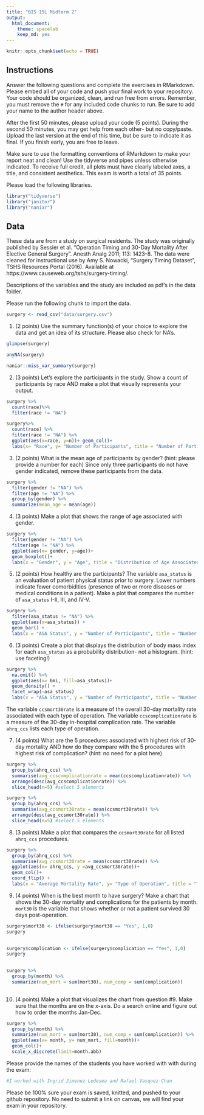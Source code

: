 ```yaml
---
title: "BIS 15L Midterm 2"
output:
  html_document: 
    theme: spacelab
    keep_md: yes
---
```


```r
knitr::opts_chunk$set(echo = TRUE)
```

## Instructions
Answer the following questions and complete the exercises in RMarkdown. Please embed all of your code and push your final work to your repository. Your code should be organized, clean, and run free from errors. Remember, you must remove the `#` for any included code chunks to run. Be sure to add your name to the author header above.  

After the first 50 minutes, please upload your code (5 points). During the second 50 minutes, you may get help from each other- but no copy/paste. Upload the last version at the end of this time, but be sure to indicate it as final. If you finish early, you are free to leave.

Make sure to use the formatting conventions of RMarkdown to make your report neat and clean! Use the tidyverse and pipes unless otherwise indicated. To receive full credit, all plots must have clearly labeled axes, a title, and consistent aesthetics. This exam is worth a total of 35 points. 

Please load the following libraries.
```r
library("tidyverse")
library("janitor")
library("naniar")
```

## Data
These data are from a study on surgical residents. The study was originally published by Sessier et al. “Operation Timing and 30-Day Mortality After Elective General Surgery”. Anesth Analg 2011; 113: 1423-8. The data were cleaned for instructional use by Amy S. Nowacki, “Surgery Timing Dataset”, TSHS Resources Portal (2016). Available at https://www.causeweb.org/tshs/surgery-timing/.

Descriptions of the variables and the study are included as pdf's in the data folder.  

Please run the following chunk to import the data.
```r
surgery <- read_csv("data/surgery.csv")
```

1. (2 points) Use the summary function(s) of your choice to explore the data and get an idea of its structure. Please also check for NA's.

```r
glimpse(surgery)
```

```r
anyNA(surgery)
```

```r
naniar::miss_var_summary(surgery)
```


2. (3 points) Let's explore the participants in the study. Show a count of participants by race AND make a plot that visually represents your output.

```r
surgery %>%
  count(race)%>%
  filter(race != "NA")
``` 

```r
surgery%>%
  count(race) %>%
  filter(race != "NA") %>% 
  ggplot(aes(x=race, y=n))+ geom_col()+
  labs(x= "Race", y= "Number of Participants", title = "Number of Particpants by Race")
```


3. (2 points) What is the mean age of participants by gender? (hint: please provide a number for each) Since only three participants do not have gender indicated, remove these participants from the data.

```r
surgery %>%
  filter(gender != "NA") %>%
  filter(age != "NA") %>% 
  group_by(gender) %>% 
  summarize(mean_age = mean(age))
```


4. (3 points) Make a plot that shows the range of age associated with gender.

```r
surgery %>%
  filter(gender != "NA") %>%
  filter(age != "NA") %>% 
  ggplot(aes(x= gender, y=age))+
  geom_boxplot()+
  labs(x = "Gender", y = "Age", title = "Distribution of Age Associated with Gender")
```


5. (2 points) How healthy are the participants? The variable `asa_status` is an evaluation of patient physical status prior to surgery. Lower numbers indicate fewer comorbidities (presence of two or more diseases or medical conditions in a patient). Make a plot that compares the number of `asa_status` I-II, III, and IV-V.

```r
surgery %>%
  filter(asa_status != "NA") %>% 
  ggplot(aes(x=asa_status)) + 
  geom_bar() +
  labs(x = "ASA Status", y = "Number of Participants", title = "Number of ASA Status")
```


6. (3 points) Create a plot that displays the distribution of body mass index for each `asa_status` as a probability distribution- not a histogram. (hint: use faceting!)

```r
surgery %>%
  na.omit() %>% 
  ggplot(aes(x= bmi, fill=asa_status))+
  geom_density() +
  facet_wrap(~asa_status)
  labs(x = "ASA Status", y = "Number of Participants", title = "Number of ASA Status")
```


The variable `ccsmort30rate` is a measure of the overall 30-day mortality rate associated with each type of operation. The variable `ccscomplicationrate` is a measure of the 30-day in-hospital complication rate. The variable `ahrq_ccs` lists each type of operation.  

7. (4 points) What are the 5 procedures associated with highest risk of 30-day mortality AND how do they compare with the 5 procedures with highest risk of complication? (hint: no need for a plot here)

```r
surgery %>%
  group_by(ahrq_ccs) %>%
  summarise(avg_ccscomplicationrate = mean(ccscomplicationrate)) %>% 
  arrange(desc(avg_ccscomplicationrate)) %>%
  slice_head(n=5) #select 5 elements 
```

```r
surgery %>%
  group_by(ahrq_ccs) %>%
  summarise(avg_ccsmort30rate = mean(ccsmort30rate)) %>% 
  arrange(desc(avg_ccsmort30rate)) %>%
  slice_head(n=5) #select 5 elements 
```

8. (3 points) Make a plot that compares the `ccsmort30rate` for all listed `ahrq_ccs` procedures.

```r
surgery %>%
  group_by(ahrq_ccs) %>%
  summarise(avg_ccsmort30rate = mean(ccsmort30rate)) %>%
  ggplot(aes(x= ahrq_ccs, y =avg_ccsmort30rate))+
  geom_col()+
  coord_flip() +
  labs(x = "Average Mortality Rate", y= "Type of Operation", title = "Type of Operation and Its Mortality Rate")
```


9. (4 points) When is the best month to have surgery? Make a chart that shows the 30-day mortality and complications for the patients by month. `mort30` is the variable that shows whether or not a patient survived 30 days post-operation.

```r
surgery$mort30 <- ifelse(surgery$mort30 == "Yes", 1,0)
surgery
  
```

```r
surgery$complication <- ifelse(surgery$complication == "Yes", 1,0)
surgery
  
```

```r
surgery %>%
  group_by(month) %>%
  summarize(num_mort = sum(mort30), num_comp = sum(complication))
  
```


10. (4 points) Make a plot that visualizes the chart from question #9. Make sure that the months are on the x-axis. Do a search online and figure out how to order the months Jan-Dec.

```r
surgery %>%
  group_by(month) %>%
  summarize(num_mort = sum(mort30), num_comp = sum(complication)) %>% 
  ggplot(aes(x= month, y= num_mort, fill=month))+
  geom_col()+
  scale_x_discrete(limit=month.abb)
```


Please provide the names of the students you have worked with with during the exam:

```r
#I worked with Ingrid Jimenez Ledesma and Rafael Vasquez-Chan 
```


Please be 100% sure your exam is saved, knitted, and pushed to your github repository. No need to submit a link on canvas, we will find your exam in your repository.